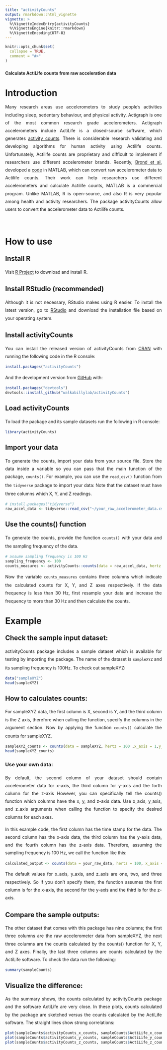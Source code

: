 ```yaml
---
title: "activityCounts"
output: rmarkdown::html_vignette
vignette: >
  %\VignetteIndexEntry{activityCounts}
  %\VignetteEngine{knitr::rmarkdown}
  %\VignetteEncoding{UTF-8}
---
```


```r
knitr::opts_chunk$set(
  collapse = TRUE,
  comment = "#>"
)
```

#### Calculate ActiLife counts from raw acceleration data

<style>
  body{
    text-align : justify;
    line-height: 1.8em;
  }
</style>
  
# Introduction
Many research areas use accelerometers to study people's activities including sleep, sedentary behaviour, and physical activity. Actigraph is one of the most common research grade accelerometers. Actigraph accelerometers include ActiLife is a closed-source software, which generates [activity counts](https://s3.amazonaws.com/actigraphcorp.com/wp-content/uploads/2017/11/26205758/ActiGraph-White-Paper_What-is-a-Count_.pdf). There is considerable research validating and developing algorithms for human activity using Actilife counts. Unfortunately, Actilife counts are proprietary and difficult to implement if researchers use different accelerometer brands. Recently, [Brond et al.](https://www.ncbi.nlm.nih.gov/pubmed/28604558) developed a [code](https://github.com/jbrond/ActigraphCounts) in MATLAB, which can convert raw accelerometer data to Actilife counts. Their work can help researchers use different accelerometers and calculate Actilife counts, MATLAB is a commercial program. Unlike MATLAB, R is open-source, and also R is very popular among health and activity researchers. The package activityCounts allow users to convert the accelerometer data to Actilife counts.

<br>

# How to use
## Install R
Visit [R Project](https://www.r-project.org/) to download and install R.

## Install RStudio (recommended)
Although it is not necessary, RStudio makes using R easier. To install the latest version, go to [RStudio](https://www.rstudio.com/) and download the installation file based on your operating system.

## Install activityCounts

You can install the released version of activityCounts from [CRAN](https://CRAN.R-project.org) with running the following code in the R console:

``` r
install.packages("activityCounts")
```

And the development version from [GitHub](https://github.com/walkabillylab/activityCounts) with:

``` r
install.packages("devtools")
devtools::install_github("walkabillylab/activityCounts")
```

## Load activityCounts
To load the package and its sample datasets run the following in R console:


```r
library(activityCounts)
```


## Import your data
To generate the counts, import your data from your source file. Store the data inside a variable so you can pass that the main function of the package, `counts()`. 
For example, you can use the `read_csv()` function from the `tidyverse` package to import your data:
Note that the dataset must have three columns which X, Y, and Z readings.

```r
# install.packages("tidyverse")
raw_accel_data <- tidyverse::read_csv("~/your_raw_accelerometer_data.csv")
```


## Use the counts() function
To generate the counts, provide the function `counts()` with your data and the sampling frequency of the data.
```r
# assume sampling frequency is 100 Hz
sampling_frequency <- 100 
counts_measures <- activityCounts::counts(data = raw_accel_data, hertz = sampling_frequency)
```

Now the variable `counts_measures` contains three columns which indicate the calculated counts for X, Y, and Z axes respectively. If the data frequency is less than 30 Hz, first resample your data and increase the frequency to more than 30 Hz and then calculate the counts.



# Example
## Check the sample input dataset:
activityCounts package includes a sample dataset which is available for testing by importing the package. The name of the dataset is `sampleXYZ` and its sampling frequency is 100Hz. To check out sampleXYZ:

```r
data("sampleXYZ")
head(sampleXYZ)
```

## How to calculates counts:
For sampleXYZ data, the first column is X, second is Y, and the third column is the Z axis, therefore when calling the function, specify the columns in the argument section. Now by applying the function `counts()` calculate the counts for sampleXYZ.

```r
sampleXYZ_counts <- counts(data = sampleXYZ, hertz = 100 ,x_axis = 1,y_axis = 2,z_axis = 3)
head(sampleXYZ_counts)
```

### Use your own data:

By default, the second column of your dataset should contain accelerometer data for x-axis, the third column for y-axis and the forth column for the z-axis However, you can specifically tell the counts() function which columns have the x, y, and z-axis data. Use x_axis, y_axis, and z_axis arguments when calling the function to specify the desired columns for each axes.

In this example code, the first column has the time stamp for the data. The second column has the x-axis data, the third column has the y-axis data, and the fourth column has the z-axis data. Therefore, assuming the sampling frequency is 100 Hz, we call the function like this:

```r
calculated_output <- counts(data = your_raw_data, hertz = 100, x_axis = 2, y_axis = 3, z_axis = 4)
```
The default values for x_axis, y_axis, and z_axis are one, two, and three respectively. So if you don't specify them, the function assumes the first column is for the x-axis, the second for the y-axis and the third is for the z-axis.


## Compare the sample outputs:

The other dataset that comes with this package has nine columns; the first three columns are the raw accelerometer data from sampleXYZ, the next three columns are the counts calculated by the counts() function for X, Y, and Z axes. Finally, the last three columns are counts calculated by the ActiLife software. To check the data run the following:
  
  
```r
summary(sampleCounts)
```

## Visualize the difference:

As the summary shows, the counts calculated by activityCounts package and the software ActiLife are very close. In these plots, counts calculated by the package are sketched versus the counts calculated by the ActiLife software. The straight lines show strong correlations: 
  
```r
plot(sampleCounts$activityCounts_x_counts, sampleCounts$ActiLife_x_counts)
plot(sampleCounts$activityCounts_y_counts, sampleCounts$ActiLife_y_counts)
plot(sampleCounts$activityCounts_z_counts, sampleCounts$ActiLife_z_counts)
```

